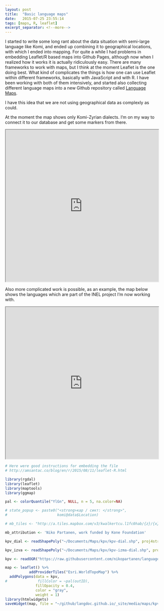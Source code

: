```yaml
---
layout: post
title:  "Basic language maps"
date:   2015-07-25 23:55:14
tags: [maps, R, leaflet]
excerpt_separator: <!--more-->
---
```


I started to write some long rant about the data situation with semi-large language like Komi, and ended up combining it to geographical locations, with which I ended into mapping. For quite a while I had problems in embedding Leaflet/R based maps into Github Pages, although now when I realized how it works it is actually ridiculously easy. There are many frameworks to work with maps, but I think at the moment Leaflet is the one doing best. What kind of complicates the things is how one can use Leaflet within different frameworks, basically with JavaScript and with R. I have been working with both of them intensively, and started also collecting different language maps into a new Github repository called [Language Maps](http://github.com/nikopartanen/language_maps/).<!--more-->

I have this idea that we are not using geographical data as complexly as could.

At the moment the map shows only Komi-Zyrian dialects. I'm on my way to connect it to our database and get some markers from there.

<iframe width="100%" height="500" src="http://nikopartanen.github.io/language_maps/webmap/kpv_dial.html"></iframe>

Also more complicated work is possible, as an example, the map below shows the languages which are part of the INEL project I'm now working with.

<iframe width="100%" height="500" src="http://nikopartanen.github.io/language_maps/webmap/language_maps_inel_osm.html"></iframe>

```r

# Here were good instructions for embedding the file
# http://amsantac.co/blog/en/r/2015/08/11/leaflet-R.html

library(rgdal)
library(leaflet)
library(maptools)
library(ggmap)

pal <- colorQuantile("YlGn", NULL, n = 5, na.color=NA)

# state_popup <- paste0("<strong>кар / сикт: </strong>", 
#                       komi@data$Location)

# mb_tiles <- "http://a.tiles.mapbox.com/v3/kwalkertcu.l1fc0hab/{z}/{x}/{y}.png"

mb_attribution <- 'Niko Partanen, work funded by Kone Foundation'

kpv_dial <- readShapePoly("~/Documents/Maps/kpv/kpv-dial.shp", proj4string = CRS("+proj=longlat +ellps=WGS84 +datum=WGS84 +no_defs"))

kpv_izva <- readShapePoly("~/Documents/Maps/kpv/kpv-izma-dial.shp", proj4string = CRS("+proj=longlat +ellps=WGS84 +datum=WGS84 +no_defs"))

kpv <- readOGR("https://raw.githubusercontent.com/nikopartanen/language_maps/master/geojson/kpv.geojson", "OGRGeoJSON")

map <- leaflet() %>%
           addProviderTiles("Esri.WorldTopoMap") %>%
  addPolygons(data = kpv,
#              fillColor = ~pal(outID), 
              fillOpacity = 0.4, 
              color = "gray", 
              weight = 1)
library(htmlwidgets)
saveWidget(map, file = "~/github/langdoc.github.io/_site/media/maps/kpv_dial.html", selfcontained = T)
```

